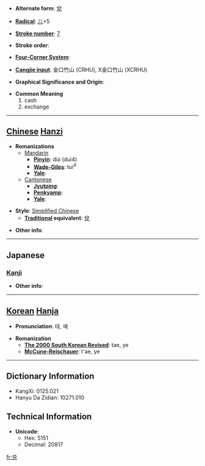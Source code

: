 * '''Alternate form''': [[兌]]

* '''[[Wiktionary:Chinese radical index| Radical]]''': [[Wiktionary:Chinese radical index 儿|儿]]+5

* '''[[Wiktionary:Chinese total strokes index|Stroke number]]''': [[Wiktionary:Chinese total strokes index 7|7]]

* '''Stroke order''': 

* '''[[Wiktionary:Chinese four corner index|Four-Corner System]]''': 

* '''[[Wiktionary:Chinese Cangjie index|Cangjie input]]''': 金口竹山 (CRHU), X金口竹山 (XCRHU)

* '''Graphical Significance and Origin''': 

* '''Common Meaning'''
*#cash
*# exchange


----

== [[Chinese]] [[Hanzi]] ==

* '''Romanizations'''
** [[Mandarin]]
*** '''[[Pinyin]]''': dùi (dui4)
*** '''[[Wade-Giles]]''': tui<sup>4</sup>
*** '''[[Yale]]''': 
**[[Cantonese]]
***'''[[Jyutping]]''':
***'''[[Penkyamp]]''': 
***'''[[Yale]]''': 

* '''Style''': [[Simplified Chinese]] 
** '''[[Traditional Chinese|Traditional]] equivalent''': [[兌]]

* '''Other info''': 

----

==Japanese==
===[[Kanji]]===
{{kanji|on readings=[[だ]] (da), [[たい]] (tai), [[えい]] (ei)|kun readings=[[よろこぶ]] (yorokobu)}}

* '''Other info''':  

----

== [[Korean]] [[Hanja]] ==

* '''Pronunciation''': 태, 예

* '''Romanization'''
** '''[[The 2000 South Korean Revised Romanization|The 2000 South Korean Revised]]''': tae, ye
** '''[[McCune-Reischauer]]''': t'ae, ye

----

== Dictionary Information ==

* KangXi: 0125.021
* Hanyu Da Zidian: 10271.010

== Technical Information ==

* '''Unicode''':
** Hex: 5151
** Decimal: 20817

[[fr:兑]]